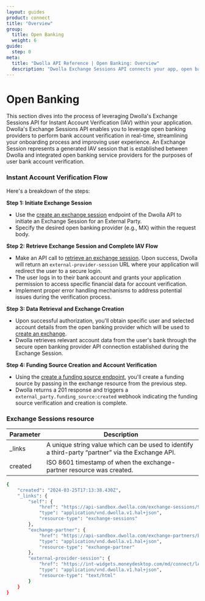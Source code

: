 ```yaml
---
layout: guides
product: connect
title: "Overview"
group:
  title: Open Banking
  weight: 6
guide:
  step: 0
meta:
  title: "Dwolla API Reference | Open Banking: Overview"
  description: "Dwolla Exchange Sessions API connects your app, open banking providers and user banks. Streamline onboarding with instant account verification and leverage Dwolla's pre-integrated solutions."
---
```


# Open Banking

This section dives into the process of leveraging Dwolla's Exchange Sessions API for Instant Account Verification (IAV) within your application. Dwolla's Exchange Sessions API enables you to leverage open banking providers to perform bank account verification in real-time, streamlining your onboarding process and improving user experience. An Exchange Session represents a generated IAV session that is established between Dwolla and integrated open banking service providers for the purposes of user bank account verification.

### Instant Account Verification Flow

Here's a breakdown of the steps:

**Step 1: Initiate Exchange Session**

- Use the [create an exchange session](/docs/connect/api-reference/open-banking/create-exchange-session-for-an-external-party) endpoint of the Dwolla API to initiate an Exchange Session for an External Party.
- Specify the desired open banking provider (e.g., MX) within the request body.

**Step 2: Retrieve Exchange Session and Complete IAV Flow**

- Make an API call to [retrieve an exchange session](/docs/connect/api-reference/open-banking/retrieve-an-exchange-session). Upon success, Dwolla will return an `external-provider-session` URL where your application will redirect the user to a secure login.
- The user logs in to their bank account and grants your application permission to access specific financial data for account verification.
- Implement proper error handling mechanisms to address potential issues during the verification process.

**Step 3: Data Retrieval and Exchange Creation**

- Upon successful authorization, you'll obtain specific user and selected account details from the open banking provider which will be used to [create an exchange](/docs/connect/api-reference/exchanges/create-exchange-for-an-external-party).
- Dwolla retrieves relevant account data from the user's bank through the secure open banking provider API connection established during the Exchange Session.

**Step 4: Funding Source Creation and Account Verification**

- Using the [create a funding source endpoint](/docs/connect/api-reference/funding-sources/create-for-external-party), you'll create a funding source by passing in the exchange resource from the previous step.
- Dwolla returns a 201 response and triggers a `external_party.funding_source:created` webhook indicating the funding source verification and creation is complete.

### Exchange Sessions resource

| Parameter | Description                                                                                       |
| --------- | ------------------------------------------------------------------------------------------------- |
| \_links   | A unique string value which can be used to identify a third-party “partner” via the Exchange API. |
| created   | ISO 8601 timestamp of when the exchange-partner resource was created.                             |

```bash
{
    "created": "2024-03-25T17:13:38.430Z",
    "_links": {
        "self": {
            "href": "https://api-sandbox.dwolla.com/exchange-sessions/9b7fb629-0fad-44f4-8c5e-44c25a0bfa8e",
            "type": "application/vnd.dwolla.v1.hal+json",
            "resource-type": "exchange-sessions"
        },
        "exchange-partner": {
            "href": "https://api-sandbox.dwolla.com/exchange-partners/bca8d065-49a5-475b-a6b4-509bc8504d22",
            "type": "application/vnd.dwolla.v1.hal+json",
            "resource-type": "exchange-partner"
        },
        "external-provider-session": {
            "href": "https://int-widgets.moneydesktop.com/md/connect/lAfkc7m897s3t1ks9mmwyj4ry7Zq0xql4grzAg1kz77x7c9jrwls1t22w6xt8d2lsxx9zpqv30js3wswfdwcrpAsqgbAfkqwpksp7c2chsx167xy90Asfc67dkj9y48y8p142xw3yp4x5l9t9gkk6m3yk5vwsvyq2qq7w9trszxwdl14lmkg7l6949bn5n41chdkbnxycy40n9b6fkbdwl6qt5wl107k1x8srvlkpz325p412x9tkyA5clf39109lsfrgz2lkgsvntqf7l0zzwb5hl658gdjbxwhb52krwybnbdAqfq69cdy54l05jkvfwyf01q89x48jtgtx290lzjdfcty1lwb8d648wns/eyJ1aV9tZXNzYWdlX3ZlcnNpb24iOjQsInVpX21lc3NhZ2Vfd2Vidmlld191cmxfc2NoZW1lIjoibXgiLCJtb2RlIjoidmVyaWZpY2F0aW9uIn0%3D",
            "type": "application/vnd.dwolla.v1.hal+json",
            "resource-type": "text/html"
        }
    }
}
```
